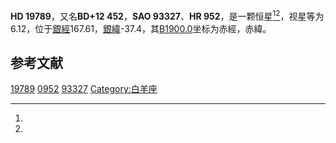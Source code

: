 {{Starbox begin
| name = HD 19789
}}
{{Starbox observe
| epoch = [[J2000.0|J2000.0]]
| constell = {{星座名待查}}<ref name=SIMBAD>{{cite web
 | url=http://simbad.u-strasbg.fr/simbad/sim-id?Ident=HR+952
 | title=Pulsating variable Star
 | publisher=Centre de Données astronomiques de Strasbourg
 | work=SIMBAD
 | accessdate=2012-07-13
 | archive-date=2016-03-17
 | archive-url=https://web.archive.org/web/20160317141734/http://simbad.u-strasbg.fr/simbad/sim-id?Ident=HR%20952
 | dead-url=no
 }}</ref><ref name=DATA>{{cite web
 | url=http://vizier.u-strasbg.fr/viz-bin/VizieR-5?-out.add=.&-source=5050&-corr=PK=HR&-out.max=9999&HR=952
 | title=VizieR Detailed Page
 | accessdate=2012-07-13
 | archive-date=2016-03-05
 | archive-url=https://web.archive.org/web/20160305004622/http://vizier.u-strasbg.fr/viz-bin/VizieR-5?-out.add=.&-source=5050&-corr=PK=HR&-out.max=9999&HR=952
 | dead-url=no
 }}</ref>
| 星官 = 
| ra = {{RA|3|11|21.9}}<ref name=SIMBAD /><ref name=DATA />
| dec = {{DEC|+13|2|52}}<ref name=SIMBAD /><ref name=DATA />
| appmag_v = 6.12<ref name=SIMBAD /><ref name=DATA />
}}
{{Starbox character
| class = K0IIIp<ref name=SIMBAD /><ref name=DATA />
| b-v = 1.02<ref name=SIMBAD /><ref name=DATA />
| u-b = 0.84<ref name=SIMBAD /><ref name=DATA />
| r-i = <ref name=SIMBAD /><ref name=DATA />
| variable = 
}}
{{Starbox astrometry
| radial_v = 0.84
| prop_mo_ra = 11
| parallax = 
| p_error = 
}}
{{Starbox catalog
| names =BD+12 452，[[SAO星表|SAO]] 93327，[[HD星表|HD]] 19789，[[HR星表|HR]] 952}}
{{Starbox reference |Simbad=HR+952}}
{{Starbox end}}

'''HD 19789'''，又名'''BD+12 452'''，'''SAO 93327'''、'''HR 952'''，是一颗恒星<ref name=SIMBAD /><ref name=DATA />，视星等为6.12，位于[[銀道座標系|銀經]]167.61，[[銀道座標系|銀緯]]-37.4，其[[B1900.0|B1900.0]]坐标为赤經{{RA|3|5|52.3}}，赤緯{{DEC|+12|-37.4|7}}。

== 参考文献 ==
{{reflist}}

{{star-stub}}

[[Category:HD和HDE天體|19789]]
[[Category:HR天體|0952]]
[[Category:SAO天體|93327]]
[[Category:白羊座|Category:白羊座]]